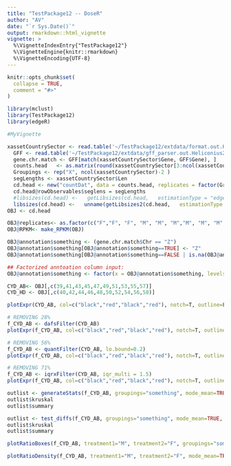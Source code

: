 ---
title: "TestPackage12 -- DoseR"
author: "AV"
date: "`r Sys.Date()`"
output: rmarkdown::html_vignette
vignette: >
  %\VignetteIndexEntry{"TestPackage12"}
  %\VignetteEngine{knitr::rmarkdown}
  %\VignetteEncoding{UTF-8}
---

```{r setup, include = FALSE}
knitr::opts_chunk$set(
  collapse = TRUE,
  comment = "#>"
)
```


```{r}

library(mclust)
library(TestPackage12)
library(edgeR)

#MyVignette

xassetCountrySector <- read.table('~/TestPackage12/extdata/format.out.Heliconius2',  sep="\t", header=TRUE, as.is=TRUE)
  GFF <- read.table('~/TestPackage12/extdata/gff_parser.out.Heliconius2',  sep="\t", header=TRUE, as.is=TRUE)
  gene.chr.match <- GFF[match(xassetCountrySector$Gene, GFF$Gene), ]
  counts.head   <- as.matrix(round(xassetCountrySector[3:ncol(xassetCountrySector)] ))
  Groupings <- rep("X", ncol(xassetCountrySector)-2 )
  segLengths <- xassetCountrySector$Len
  cd.head <- new("countDat", data = counts.head, replicates = factor(Groupings), groups = list(Groupings, Groupings), annotation = gene.chr.match  )
  cd.head@rowObservables$seglens = segLengths
  #libsizes(cd.head) <-   getLibsizes(cd.head,   estimationType = "edgeR")
  libsizes(cd.head) <-   unname(getLibsizes2(cd.head,   estimationType = "edgeR"))
OBJ <- cd.head 

OBJ@replicates<- as.factor(c("F","F", "F", "M", "M", "M","M", "M", "M", "M", "M","M", "F", "F", "F", "F","F", "F", "F", "F", "M","M", "F","F", "F", "F","M", "M", "F", "F", "F","F", "M", "M", "M", "M","M", "M", "M", "M", "F","F", "F", "F", "M", "M","M", "M", "F", "F", "F","F", "F", "F", "M", "M","M", "M"))
OBJ@RPKM<- make_RPKM(OBJ)

OBJ@annotation$something <- (gene.chr.match$Chr == "Z")
OBJ@annotation$something[OBJ@annotation$something==TRUE] <- "Z"
OBJ@annotation$something[OBJ@annotation$something==FALSE | is.na(OBJ@annotation$something)] <- "A"

## Factorized anntoation column input:
OBJ@annotation$something <- factor(x = OBJ@annotation$something, levels = c("A", "Z"))

CYD_AB<- OBJ[,c(39,41,43,45,47,49,51,53,55,57)]
CYD_HD <- OBJ[,c(40,42,44,46,48,50,52,54,56,58)]

plotExpr(CYD_AB, col=c("black","red","black","red"), notch=T, outline=FALSE, cex.axis=0.8, mode_mean=FALSE, LOG2=TRUE, clusterby_grouping=FALSE, groupings="something")

# REMOVING 28%
f_CYD_AB <- dafsFilter(CYD_AB)
plotExpr(f_CYD_AB, col=c("black","red","black","red"), notch=T, outline=FALSE, cex.axis=0.8, mode_mean=FALSE, LOG2=TRUE, clusterby_grouping=FALSE, groupings="something")

# REMOVING 56%
f_CYD_AB <- quantFilter(CYD_AB, lo.bound=0.2) 
plotExpr(f_CYD_AB, col=c("black","red","black","red"), notch=T, outline=FALSE, cex.axis=0.8, mode_mean=FALSE, LOG2=TRUE, clusterby_grouping=FALSE, groupings="something")

# REMOVING 71%
f_CYD_AB <- iqrxFilter(CYD_AB, iqr_multi = 1.5)
plotExpr(f_CYD_AB, col=c("black","red","black","red"), notch=T, outline=FALSE, cex.axis=0.8, mode_mean=FALSE, LOG2=TRUE, clusterby_grouping=FALSE, groupings="something")

outlist <- generateStats(f_CYD_AB, groupings="something", mode_mean=TRUE)
outlist$kruskal
outlist$summary

outlist <- test_diffs(f_CYD_AB, groupings="something", mode_mean=TRUE,  treatment1="M", treatment2="F")
outlist$kruskal
outlist$summary

plotRatioBoxes(f_CYD_AB, treatment1="M", treatment2="F", groupings="something", cex.axis=0.8, outline=FALSE)

plotRatioDensity(f_CYD_AB, treatment1="M", treatment2="F", mode_mean=TRUE, LOG2=TRUE, col =c("black","red"), lty = 1, type = "l", groupings="something")


```

